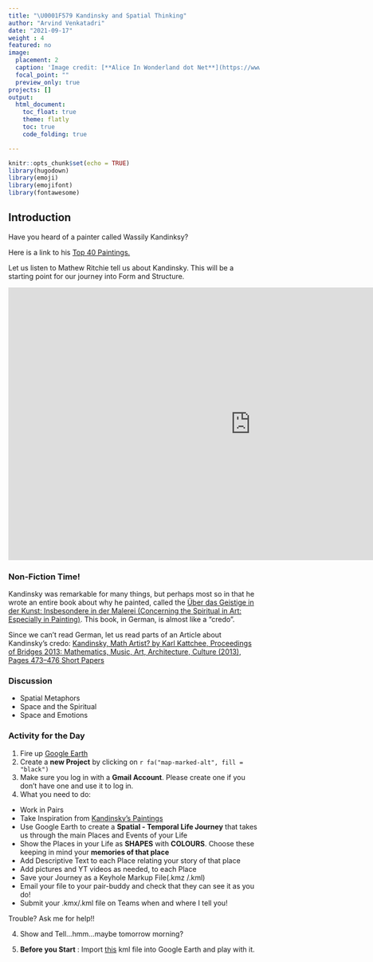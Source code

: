 ```yaml
---
title: "\U0001F579 Kandinsky and Spatial Thinking"
author: "Arvind Venkatadri"
date: "2021-09-17"
weight : 4
featured: no
image:
  placement: 2
  caption: 'Image credit: [**Alice In Wonderland dot Net**](https://www.alice-in-wonderland.net/)'
  focal_point: ""
  preview_only: true
projects: []
output:
  html_document:
    toc_float: true
    theme: flatly
    toc: true
    code_folding: true

---
```


```r
knitr::opts_chunk$set(echo = TRUE)
library(hugodown)
library(emoji)
library(emojifont)
library(fontawesome)
```

## Introduction

Have you heard of a painter called Wassily Kandinksy? 

Here is a link to his [Top 40 Paintings. ](https://www.wassilykandinsky.net/painting1896-1944.php)
 
Let us listen to Mathew Ritchie tell us about Kandinsky. This will be a starting point for our journey into Form and Structure. 

<iframe width="972" height="547" src="https://www.youtube.com/embed/_oxS2TM182I" title="YouTube video player" frameborder="0" allow="accelerometer; autoplay; clipboard-write; encrypted-media; gyroscope; picture-in-picture" allowfullscreen></iframe>

### Non-Fiction Time!

Kandinsky was remarkable for many things, but perhaps most so in that he wrote an entire book about why he painted, called the [Über das Geistige in der Kunst: Insbesondere in der Malerei (Concerning the Spiritual in Art: Especially in Painting)](https://www.gutenberg.org/files/46203/46203-h/46203-h.htm). This book, in German, is almost like a "credo". 

Since we can't read German, let us read parts of an Article about Kandinsky's credo: [Kandinsky, Math Artist? by Karl Kattchee, Proceedings of Bridges 2013: Mathematics, Music, Art, Architecture, Culture (2013), Pages 473–476 Short Papers](http://archive.bridgesmathart.org/2013/bridges2013-473.pdf)

### Discussion

- Spatial Metaphors
- Space and the Spiritual
- Space and Emotions

### Activity for the Day

1. Fire up [Google Earth](https://earth.google.com/web/)
2. Create a **new Project** by clicking on `r fa("map-marked-alt", fill = "black")`
2. Make sure you log in with a **Gmail Account**. Please create one if you don't have one and use it to log in. 
3. What you need to do:

- Work in Pairs
- Take Inspiration from [Kandinsky's Paintings](https://www.wassilykandinsky.net/painting1896-1944.php)
- Use Google Earth to create a **Spatial - Temporal Life Journey** that takes us through the main Places and Events of your Life
- Show the Places in your Life as **SHAPES** with **COLOURS**. Choose these keeping in mind your **memories of that place**
- Add Descriptive Text to each Place relating your story of that place
- Add pictures and YT videos as needed, to each Place
- Save your Journey as a Keyhole Markup File(.kmz /.kml)
- Email your file to your pair-buddy and check that they can see it as you do!
- Submit your .kmx/.kml file on Teams when and where I tell you!

Trouble? Ask me for help!!

4. Show and Tell...hmm...maybe tomorrow morning?

5. **Before you Start** : Import [this](kml-files/Anne Frank- Diary of a Young Girl v1.kmz) kml file into Google Earth and play with it. 

